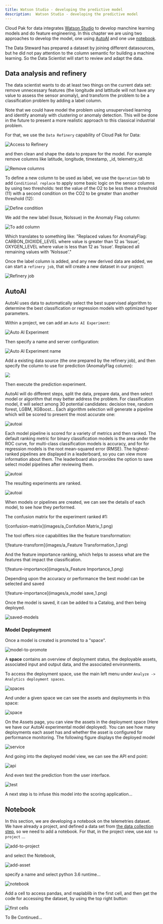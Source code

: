 ```yaml
---
title: Watson Studio - developing the predictive model
description:  Watson Studio - developing the predictive model
---
```


Cloud Pak for data integrates [Watson Studio](https://www.ibm.com/cloud/watson-studio) to develop manchine learning models and do feature engineering. In this chapter we are using two approaches to develop the model, one using [AutoAI](https://www.ibm.com/cloud/watson-studio/autoai) and one use [notebook](#notebook).

The Data Steward has prepared a dataset by joining different datasources, but he did not pay attention to the column semantic for building a machine learning. So the Data Scientist will start to review and adapt the data.

## Data analysis and refinery

The data scientist wants to do at least two things on the current data set: remove unnecessary features (the longitude and lattitude will not have any value to assess the sensor anomaly), and transform the problem to be a classification problem by adding a label column. 

Note that we could have model the problem using unsupervised learning and identify anomaly with clustering or anomaly detection. This will be done in the future to present a more realistic approach to this classical industrial problem.

For that, we use the `Data Refinery` capability of Cloud Pak for Data:

![Access to Refinery](images/access-refine.png)

and then clean and shape the data to prepare for the model. For example remove columns like latitude, longitude, timestamp, _id, telemetry_id:

![Remove columns](images/remove-column.png)

To define a new column to be used as label, we use the `Operation` tab to add `Conditional replace` to apply some basic logic on the sensor columns by using two thresholds: test the value of the O2 to be less then a threshold (11) with a second condition on the CO2 to be greater than another threshold (12):

![Define condition](images/anomaly-flag-1.png)

We add the new label (Issue, NoIssue) in the Anomaly Flag column:

![To add column](images/anomaly-flag-2.png)

Which translates to something like: "Replaced values for AnomalyFlag: CARBON_DIOXIDE_LEVEL where value is greater than 12 as 'Issue', OXYGEN_LEVEL where value is less than 12 as 'Issue'. Replaced all remaining values with 'NoIssue'."

Once the label column is added, and any new derived data are added, we can start a `refinery job`, that will create a new dataset in our project:

![Refinery job](images/refinery-job.png)

## AutoAI

AutoAI uses data to automatically select the best supervised algorithm to determine the best classification or regression models with optimized hyper parameters.

Within a project, we can add an `Auto AI Experiment`:

![Auto AI Experiment](images/autoai-experiment.png)

Then specify a name and server configuration:

![Auto AI Experiment name](images/autoai-experiment-2.png)

Add a existing data source (the one prepared by the refinery job), and then specify the column to use for prediction (AnomalyFlag column):

![](images/autoai-class-column.png)

Then execute the prediction experiment.

AutoAI will do different steps, split the data, prepare data, and then select model or algorithm that may better address the problem. For classification model, it will select among 30 potential candidates: decision tree, random forest, LGBM, XGBoost... Each algorithm selection will generate a pipeline which will be scored to present the most accurate one:

![autoai](images/autoai-1.png)


Each model pipeline is scored for a variety of metrics and then ranked. The default ranking metric for binary classification models is the area under the ROC curve, for multi-class classification models is accuracy, and for for regression models is the root mean-squared error (RMSE). The highest-ranked pipelines are displayed in a leaderboard, so you can view more information about them. The leaderboard also provides the option to save select model pipelines after reviewing them.

![autoai](images/a_Autoai_2.png)

The resulting experiments are ranked.

![autoai](images/autoai-2.png)

When models or pipelines are created, we can see the details of each model, to see how they performed.





The confusion matrix for the experiment ranked #1:

![confusion-matrix](images/a_Confution Matrix_1.png)

The tool offers nice capabilities like the feature transformation:

![feature-transform](images/a_Feature Transformation_1.png)

And the feature importance ranking, which helps to assess what are the features that impact the classification.

![feature-importance](images/a_Feature Importance_1.png)

Depending upon the accuracy or performance the best model can be selected and saved 

![feature-importance](images/a_model save_1.png)

Once the model is saved, it can be added to a Catalog, and then being deployed.

![saved-models](images/saved-models.png)

### Model Deployment

Once a model is created is promoted to a "space".

![model-to-promote](images/model-to-promote.png)

A **space** contains an overview of deployment status, the deployable assets, associated input and output data, and the associated environments.

To access the deployment space, use the main left menu under `Analyze -> Analytics deployment spaces`.

![spaces](images/spaces.png)

And under a given space we can see the assets and deployments in this space:

![space](images/aspace.png)

On the Assets page, you can view the assets in the deployment space (Here we have our AutoAI experimental model deployed). You can see how many deployments each asset has and whether the asset is configured for performance monitoring. The following figure displays the deployed model

![service](images/online-service.png)

And going into the deployed model view, we can see the API end point:

![api](images/model-api.png)

And even test the prediction from the user interface.

![test](images/test-api.png)

A next step is to infuse this model into the scoring application...

## Notebook

In this section, we are developing a notebook on the telemetries dataset. We have already a project, and defined a data set from [the data collection step](../collect/cp4d-collect-data.md), so we need to add a notebook. For that, in the project view, use `Add to project` ...

![add-to-project](images/add-to-project.png)

and select the Notebook, 

![add-asset](images/add-asset.png)

specify a name and select python 3.6 runtime...

![notebook](images/notebook-1.png)


Add a cell to access pandas, and maplablib in the first cell, and then get the code for accessing the dataset, by using the top right button:

![first cells](images/notebook-2.png)


To Be Continued...
